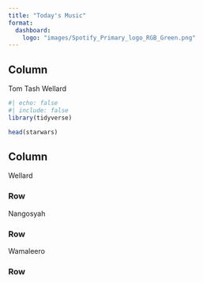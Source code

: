 ```yaml
---
title: "Today's Music"
format: 
  dashboard: 
    logo: "images/Spotify_Primary_logo_RGB_Green.png"
---
```


## Column {width="35%"}

Tom Tash Wellard

```r
#| echo: false
#| include: false
library(tidyverse)
```

```r
head(starwars)
```

## Column {width="65%"}

Wellard

### Row {height="10%"}

Nangosyah

### Row {height="70%"}

Wamaleero

### Row {height="20%"}


